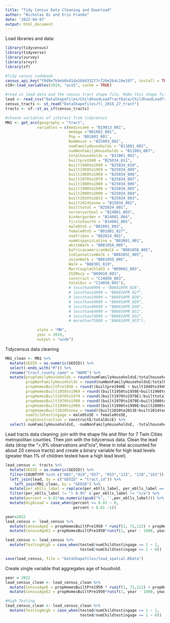 ```yaml
---
title: "Tidy Census Data Cleaning and Download"
author: "Nicholas Di and Erin Franke"
date: '2022-04-07'
output: html_document
---
```


Load libraries and data:
```r
library(tidycensus)
library(tidyverse)
library(survey)
library(srvyr)
library(sf)

#Tidy census codebook
census_api_key("f0d9e7b9eb0a91da1b9d33277cf20e264c19e197", install = TRUE, overwrite=TRUE)
v19<-load_variables(2019, "acs5", cache = TRUE)

#read in lead data and the census tract shape file. Make this shape file as sf object
lead <- read_csv("DataShapefiles/ChildhoodLeadTractData/ChildhoodLeadTract_2015_TO_2019_TestYears.csv")
census_tracts <- st_read("DataShapefiles/tl_2018_27_tract")
tracts <- sf::st_as_sf(census_tracts)

#choose variables of interest from tidycensus 
MN1 <- get_acs(geography = "tract", 
              variables = c(medincome = "B19013_001",
                            medage ="B01002_001",
                            Pop = 'B01003_001',
                            NumHouse = "B25003_001", 
                            numFamilyHouseholds = "B11001_002",
                            numNonFamilyHouseholds = "B11001_007",
                            totalhouseholds = "B11001_001",
                            builtpre1940 = "B25034_011",
                            built1940to1949 = "B25034_010", 
                            built1950to1959 = "B25034_009", 
                            built1960to1969 = "B25034_008",
                            built1970to1979 = "B25034_007", 
                            built1980to1989 = "B25034_006", 
                            built1990to1999 = "B25034_005", 
                            built2000to2009 = "B25034_004", 
                            built2010to2013 = "B25034_003", 
                            built2014tonow = "B25034_002", 
                            builttotal = "B25034_001",
                            nurseryschool = "B14001_003",
                            kindergarden = "B14001_004", 
                            firstofourth = "B14001_005", 
                            male0to5 = "B01001_003", 
                            female0to5 = "B01001_027",
                            numTribes = "B02014_001",
                            numHispanicLatino = "B03001_001",
                            whiteWalk = "B08105A_005",
                            bafricanamericanWalk = "B08105B_005",
                            indiannativeWalk = "B08105C_005",
                            asianWalk = "B08105D_005",
                            Walk = "B08301_019",
                            MarrCoupleChldU3 = "B09002_003",
                            SSIRecp = "B09010_001", 
                            construct = "C24050_003", 
                            totalOcc = "C24050_001"),
                            # lessthan9999 = "B06010PR_026",
                            # lessthan14999 = "B06010PR_027",
                            # lessthan24999 = "B06010PR_028",
                            # lessthan34999 = "B06010PR_029",
                            # lessthan49999 = "B06010PR_030",
                            # lessthan64999 = "B06010PR_031",
                            # lessthan74999 = "B06010PR_032",
                            # morethan75000 = "B06010PR_033"),

              state = "MN", 
              year = 2019,
              output = "wide")
```

Tidycensus data cleaning
```r
MN1_clean <- MN1 %>% 
  mutate(GEOID = as.numeric(GEOID)) %>% 
  select(-ends_with("M")) %>%
  rename("tract_county_name" = "NAME") %>%
  mutate(propFamilyHouseholds = round(numFamilyHouseholdsE/totalhouseholdsE,3), 
         propNonFamilyHouseholds = round(numNonFamilyHouseholdsE/totalhouseholdsE,3), 
         propHomesBuiltPre1950 = round((builtpre1940E + built1940to1949E)/builttotalE,3),
         propHomesBuilt1950to1969 = round((built1950to1959E+built1960to1969E)/builttotalE,3),
         propHomesBuilt1970to1979 = round((built1970to1979E)/builttotalE,3),
         propHomesBuilt1970to1989 = round((built1970to1979E+built1980to1989E)/builttotalE,3), 
         propHomesBuilt1990to2009 = round((built1990to1999E+built2000to2009E)/builttotalE,3), 
         propHomesBuilt2010tonow = round((built2010to2013E+built2014tonowE)/builttotalE,3), 
         numChildtestingage = male0to5E + female0to5E, 
         propConstruction = constructE/totalOccE) %>%
  select(-numFamilyHouseholdsE, -numNonFamilyHouseholdsE, -totalhouseholdsE, -starts_with("built"))
```

Lead tracts data cleaning: join with the shape file and filter for 7 Twin Cities metropolitan counties. Then join with the tidycensus data. Clean the lead data (drop the ">,9% observations and "n/a", these in total accounted for about 20 census tracts) and create a binary variable for high lead levels (greater than 1% of children tested have a high lead level). 

```r
lead_census <- tracts %>%
  mutate(GEOID = as.numeric(GEOID)) %>%
  filter(COUNTYFP %in% c("003","019","037", "053","123", "139","163")) %>%
  left_join(lead, by = c("GEOID" = "tract_id")) %>%
    left_join(MN1_clean, by = "GEOID") %>%
  mutate(per_eblls_label = replace(per_eblls_label, per_eblls_label == "About 0.9%", "0.9%")) %>% 
  filter(per_eblls_label != "> 0.9%" & per_eblls_label != "n/a") %>% 
  mutate(percent = 0.01*as.numeric(gsub("%", '',per_eblls_label))) %>% 
  mutate(HighLead = case_when(percent <= 0.01 ~ 0, 
                              percent > 0.01 ~1)) 

year=2022
lead_census <- lead_census %>% 
  mutate(CensusAgeE = propHomesBuiltPre1950 * runif(1, 72,122) + propHomesBuilt1950to1969*62.5 + propHomesBuilt1970to1989*42.5 + propHomesBuilt1990to2009*22.5 + propHomesBuilt2010tonow*6) %>% 
  mutate(CensusAgeE2 = propHomesBuiltPre1950*runif(1, year - 1900, year - 1950) + propHomesBuilt1950to1969*runif(1, year - 1969, year - 1950) + propHomesBuilt1970to1989*runif(1, year - 1989, year - 1970) + propHomesBuilt1990to2009*runif(1, year - 2009, year -1990) + propHomesBuilt2010tonow*runif(1, year - 2010, year))

lead_census <- lead_census %>% 
  mutate(TestingHigh = case_when(tested/numChildtestingage >= 1 ~ 1,
                                 tested/numChildtestingage <= 1 ~ 0)) 

save(lead_census, file = "DataShapefiles/lead_spatial.RData")
```

Create single variable that aggregates age of houshold. 

```r
year = 2022
lead_census_clean <- lead_census_clean %>% 
  mutate(CensusAgeE = propHomesBuiltPre1950 * runif(1, 72,122) + propHomesBuilt1950to1969*62.5 + propHomesBuilt1970to1989*42.5 + propHomesBuilt1990to2009*22.5 + propHomesBuilt2010tonow*6) %>% 
  mutate(CensusAgeE2 = propHomesBuiltPre1950*runif(1, year - 1900, year - 1950) + propHomesBuilt1950to1969*runif(1, year - 1969, year - 1950) + propHomesBuilt1970to1989*runif(1, year - 1989, year - 1970) + propHomesBuilt1990to2009*runif(1, year - 2009, year -1990) + propHomesBuilt2010tonow*runif(1, year - 2010, year))

#High Testing
lead_census_clean <- lead_census_clean %>% 
  mutate(TestingHigh = case_when(tested/numChildtestingage >= 1 ~ 1,
                                 tested/numChildtestingage <= 1 ~ 0)) 
```

